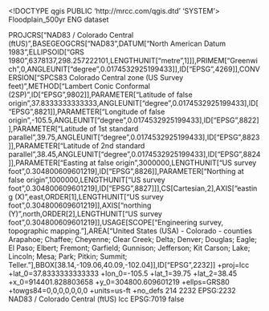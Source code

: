 <!DOCTYPE qgis PUBLIC 'http://mrcc.com/qgis.dtd' 'SYSTEM'>
<qgis version="3.30.2-'s-Hertogenbosch">
  <identifier>Floodplain_500yr</identifier>
  <parentidentifier></parentidentifier>
  <language>ENG</language>
  <type>dataset</type>
  <title>Floodplain_500yr</title>
  <abstract></abstract>
  <links/>
  <dates/>
  <fees></fees>
  <encoding></encoding>
  <crs>
    <spatialrefsys nativeFormat="Wkt">
      <wkt>PROJCRS["NAD83 / Colorado Central (ftUS)",BASEGEOGCRS["NAD83",DATUM["North American Datum 1983",ELLIPSOID["GRS 1980",6378137,298.257222101,LENGTHUNIT["metre",1]]],PRIMEM["Greenwich",0,ANGLEUNIT["degree",0.0174532925199433]],ID["EPSG",4269]],CONVERSION["SPCS83 Colorado Central zone (US Survey feet)",METHOD["Lambert Conic Conformal (2SP)",ID["EPSG",9802]],PARAMETER["Latitude of false origin",37.8333333333333,ANGLEUNIT["degree",0.0174532925199433],ID["EPSG",8821]],PARAMETER["Longitude of false origin",-105.5,ANGLEUNIT["degree",0.0174532925199433],ID["EPSG",8822]],PARAMETER["Latitude of 1st standard parallel",39.75,ANGLEUNIT["degree",0.0174532925199433],ID["EPSG",8823]],PARAMETER["Latitude of 2nd standard parallel",38.45,ANGLEUNIT["degree",0.0174532925199433],ID["EPSG",8824]],PARAMETER["Easting at false origin",3000000,LENGTHUNIT["US survey foot",0.304800609601219],ID["EPSG",8826]],PARAMETER["Northing at false origin",1000000,LENGTHUNIT["US survey foot",0.304800609601219],ID["EPSG",8827]]],CS[Cartesian,2],AXIS["easting (X)",east,ORDER[1],LENGTHUNIT["US survey foot",0.304800609601219]],AXIS["northing (Y)",north,ORDER[2],LENGTHUNIT["US survey foot",0.304800609601219]],USAGE[SCOPE["Engineering survey, topographic mapping."],AREA["United States (USA) - Colorado - counties Arapahoe; Chaffee; Cheyenne; Clear Creek; Delta; Denver; Douglas; Eagle; El Paso; Elbert; Fremont; Garfield; Gunnison; Jefferson; Kit Carson; Lake; Lincoln; Mesa; Park; Pitkin; Summit; Teller."],BBOX[38.14,-109.06,40.09,-102.04]],ID["EPSG",2232]]</wkt>
      <proj4>+proj=lcc +lat_0=37.8333333333333 +lon_0=-105.5 +lat_1=39.75 +lat_2=38.45 +x_0=914401.828803658 +y_0=304800.609601219 +ellps=GRS80 +towgs84=0,0,0,0,0,0,0 +units=us-ft +no_defs</proj4>
      <srsid>214</srsid>
      <srid>2232</srid>
      <authid>EPSG:2232</authid>
      <description>NAD83 / Colorado Central (ftUS)</description>
      <projectionacronym>lcc</projectionacronym>
      <ellipsoidacronym>EPSG:7019</ellipsoidacronym>
      <geographicflag>false</geographicflag>
    </spatialrefsys>
  </crs>
  <extent/>
</qgis>
